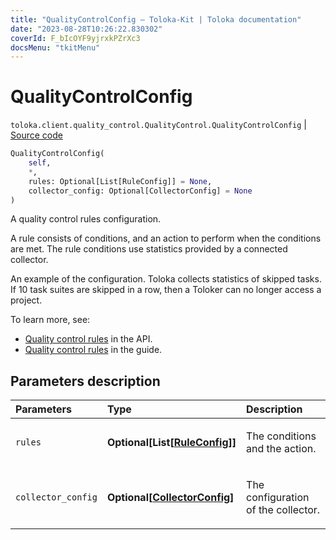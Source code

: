 ```yaml
---
title: "QualityControlConfig — Toloka-Kit | Toloka documentation"
date: "2023-08-28T10:26:22.830302"
coverId: F_bIcOYF9yjrxkPZrXc3
docsMenu: "tkitMenu"
---
```


# QualityControlConfig

`toloka.client.quality_control.QualityControl.QualityControlConfig` | [Source code](https://github.com/Toloka/toloka-kit/blob/v1.2.1/src/client/quality_control.py#L110)

```python
QualityControlConfig(
    self,
    *,
    rules: Optional[List[RuleConfig]] = None,
    collector_config: Optional[CollectorConfig] = None
)
```

A quality control rules configuration.

A rule consists of conditions, and an action to perform when the conditions are met. The rule conditions use statistics provided by a connected collector.

An example of the configuration.
Toloka collects statistics of skipped tasks. If 10 task suites are skipped in a row, then a Toloker can no longer access a project.

To learn more, see:
* [Quality control rules](/docs/api/quality_control/) in the API.
* [Quality control rules](/docs/guide/control/) in the guide.

## Parameters description

| Parameters | Type | Description |
| :----------| :----| :-----------|
`rules`|**Optional\[List\[[RuleConfig](/docs/toloka-kit/reference/toloka.client.quality_control.QualityControl.QualityControlConfig.RuleConfig)\]\]**|<p>The conditions and the action.</p>
`collector_config`|**Optional\[[CollectorConfig](/docs/toloka-kit/reference/toloka.client.collectors.CollectorConfig)\]**|<p>The configuration of the collector.</p>